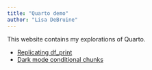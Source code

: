 ```yaml
---
title: "Quarto demo"
author: "Lisa DeBruine"
---
```


This website contains my explorations of Quarto.

* [Replicating df_print](table.html)
* [Dark mode conditional chunks](dark_mode.html)